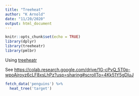 ```yaml
---
title: "Treeheat"
author: "K Arnold"
date: "11/20/2020"
output: html_document
---
```


```r
knitr::opts_chunk$set(echo = TRUE)
library(dplyr)
library(treeheatr)
library(pmlbr)
```

Using [treeheatr](https://trang1618.github.io/treeheatr/)

See <https://colab.research.google.com/drive/1G-cPvQ_5T0p-wpoAjroyz6cLF8xsLhPz?usp=sharing#scrollTo=4Kk51Y5gDluJ>

```r
fetch_data('penguins') %>%
  heat_tree('target')
```

